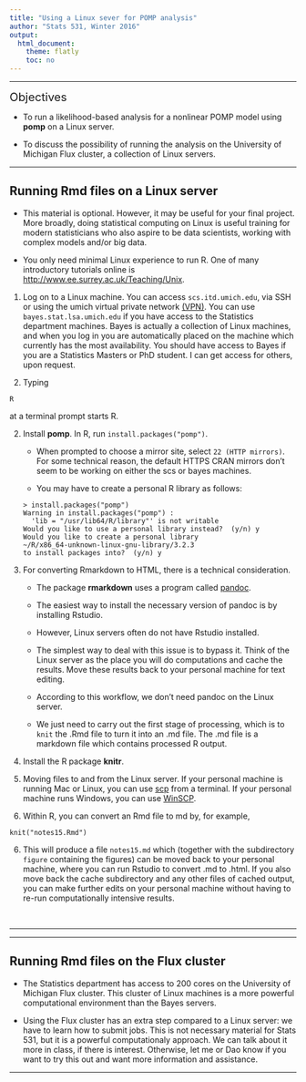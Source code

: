 ```yaml
---
title: "Using a Linux sever for POMP analysis"
author: "Stats 531, Winter 2016"
output:
  html_document:
    theme: flatly
    toc: no
---
```


\newcommand\prob{\mathbb{P}}
\newcommand\E{\mathbb{E}}
\newcommand\var{\mathrm{Var}}
\newcommand\cov{\mathrm{Cov}}
\newcommand\data[1]{#1^*}

--------


<big><big>Objectives</big></big>

* To run a likelihood-based analysis for a nonlinear POMP model using **pomp** on a Linux server. 

* To discuss the possibility of running the analysis on the University of Michigan Flux cluster, a collection of Linux servers.

------

## Running Rmd files on a Linux server

* This material is optional. However, it may be useful for your final project. More broadly, doing statistical computing on Linux is useful training for modern statisticians who also aspire to be data scientists, working with complex models and/or big data.

* You only need minimal Linux experience to run R. One of many introductory tutorials online is [http://www.ee.surrey.ac.uk/Teaching/Unix](http://www.ee.surrey.ac.uk/Teaching/Unix).

1. Log on to a Linux machine. You can access `scs.itd.umich.edu`, via SSH or using the umich virtual private network [(VPN)](http://www.itcom.itd.umich.edu/vpn/). You can use `bayes.stat.lsa.umich.edu` if you have access to the Statistics department machines. Bayes is actually a collection of Linux machines, and when you log in you are automatically placed on the machine which currently has the most availability. You should have access to Bayes if you are a Statistics Masters or PhD student. I can get access for others, upon request. 

2. Typing 
```
R
```
at a terminal prompt starts R.

2. Install **pomp**. In R, run `install.packages("pomp")`. 

    * When prompted to choose a mirror site, select `22 (HTTP mirrors)`. For some technical reason, the default HTTPS CRAN mirrors don't seem to be working on either the scs or bayes machines.

    * You may have to create a personal R library as follows:
```
> install.packages("pomp")
Warning in install.packages("pomp") :
  'lib = "/usr/lib64/R/library"' is not writable
Would you like to use a personal library instead?  (y/n) y
Would you like to create a personal library
~/R/x86_64-unknown-linux-gnu-library/3.2.3
to install packages into?  (y/n) y
```


3. For converting Rmarkdown to HTML, there is a technical consideration. 

    * The package **rmarkdown** uses a program called [pandoc](https://en.wikipedia.org/wiki/Pandoc). 

    * The easiest way to install the necessary version of pandoc is by installing Rstudio. 

    * However, Linux servers often do not have Rstudio installed. 

    * The simplest way to deal with this issue is to bypass it. Think of the Linux server as the place you will do computations and cache the results. Move these results back to your personal machine for text editing. 

    * According to this workflow, we don't need pandoc on the Linux server.

    * We just need to carry out the first stage of processing, which is to `knit` the .Rmd file to turn it into an .md file. The .md file is a markdown file which contains processed R output.

4. Install the R package **knitr**.

4. Moving files to and from the Linux server. If your personal machine is running Mac or Linux, you can use [scp](http://www.computerhope.com/unix/scp.htm) from a terminal. If your personal machine runs Windows, you can use [WinSCP](https://winscp.net/eng/index.php).

5. Within R, you can convert an Rmd file to md by, for example,
```
knit("notes15.Rmd")
```

6. This will produce a file `notes15.md` which (together with the subdirectory `figure` containing the figures) can be moved back to your personal machine, where you can run Rstudio to convert .md to .html. If you also move back the cache subdirectory and any other files of cached output, you can make further edits on your personal machine without having to re-run computationally intensive results.

<br>

-------

-------

## Running Rmd files on the Flux cluster

* The Statistics department has access to 200 cores on the University of Michigan Flux cluster. This cluster of Linux machines is a more powerful computational environment than the Bayes servers.

* Using the Flux cluster has an extra step compared to a Linux server: we have to learn how to submit jobs. This is not necessary material for Stats 531, but it is a powerful computationaly approach. We can talk about it more in class, if there is interest. Otherwise, let me or Dao know if you want to try this out and want more information and assistance.

-----------
